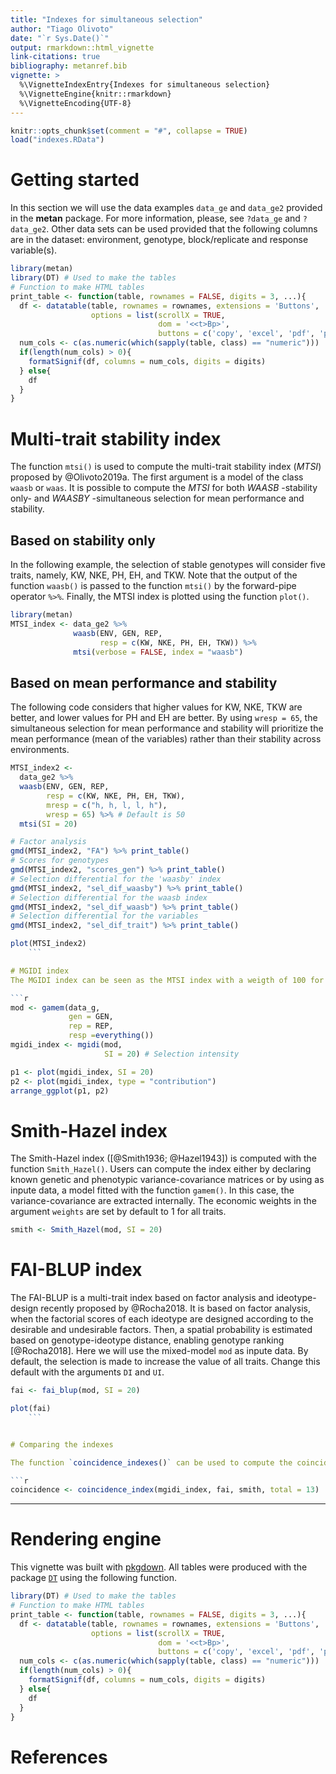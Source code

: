 ```yaml
---
title: "Indexes for simultaneous selection"
author: "Tiago Olivoto"
date: "`r Sys.Date()`"
output: rmarkdown::html_vignette
link-citations: true
bibliography: metanref.bib 
vignette: >
  %\VignetteIndexEntry{Indexes for simultaneous selection}
  %\VignetteEngine{knitr::rmarkdown}
  %\VignetteEncoding{UTF-8}
---
```



```r
knitr::opts_chunk$set(comment = "#", collapse = TRUE)
load("indexes.RData")


```


# Getting started
In this section we will use the data examples `data_ge` and `data_ge2`  provided in the **metan** package. For more information, please, see `?data_ge` and `?data_ge2`. Other data sets can be used provided that the following columns are in the dataset: environment, genotype, block/replicate and response variable(s).


```r
library(metan)
library(DT) # Used to make the tables
# Function to make HTML tables
print_table <- function(table, rownames = FALSE, digits = 3, ...){
  df <- datatable(table, rownames = rownames, extensions = 'Buttons',
                  options = list(scrollX = TRUE, 
                                 dom = '<<t>Bp>',
                                 buttons = c('copy', 'excel', 'pdf', 'print')), ...)
  num_cols <- c(as.numeric(which(sapply(table, class) == "numeric")))
  if(length(num_cols) > 0){
    formatSignif(df, columns = num_cols, digits = digits)
  } else{
    df
  }
}

```

# Multi-trait stability index
The function `mtsi()` is used to compute the multi-trait stability index (*MTSI*) proposed by @Olivoto2019a. The first argument is a model of the class `waasb` or `waas`. It is possible to compute the *MTSI* for both *WAASB* -stability only- and *WAASBY* -simultaneous selection for mean performance and stability.

## Based on stability only

In the following example, the selection of stable genotypes will consider five traits, namely, KW, NKE, PH, EH, and TKW. Note that the output of the function `waasb()` is passed to the function `mtsi()` by the forward-pipe operator `%>%`. Finally, the MTSI index is plotted using the function `plot()`.

```r
library(metan)
MTSI_index <- data_ge2 %>%
              waasb(ENV, GEN, REP,
                    resp = c(KW, NKE, PH, EH, TKW)) %>%
              mtsi(verbose = FALSE, index = "waasb")

```


## Based on mean performance and stability

The following code considers that higher values for KW, NKE, TKW are better, and lower values for PH and EH are better. By using `wresp = 65`, the simultaneous selection for mean performance and stability will prioritize the mean performance (mean of the variables) rather than their stability across environments.

```r
MTSI_index2 <- 
  data_ge2 %>%
  waasb(ENV, GEN, REP,
        resp = c(KW, NKE, PH, EH, TKW),
        mresp = c("h, h, l, l, h"),
        wresp = 65) %>% # Default is 50
  mtsi(SI = 20)

```


```r
# Factor analysis
gmd(MTSI_index2, "FA") %>% print_table()
# Scores for genotypes
gmd(MTSI_index2, "scores_gen") %>% print_table()
# Selection differential for the 'waasby' index
gmd(MTSI_index2, "sel_dif_waasby") %>% print_table()
# Selection differential for the waasb index
gmd(MTSI_index2, "sel_dif_waasb") %>% print_table()
# Selection differential for the variables
gmd(MTSI_index2, "sel_dif_trait") %>% print_table()

plot(MTSI_index2)
    ```

# MGIDI index
The MGIDI index can be seen as the MTSI index with a weigth of 100 for mean performance. This index is computed with the function `mgidi()`. Here, we will use the example data `data_g()`. By default, all traits are assumed to be increased. To change this default, use the argument `ideotype`. For example, if for three traits, the first one is assumed to be decreased and the last two are assumed to be increased, use `ideotype = c("l, h, h")`.

```r
mod <- gamem(data_g,
             gen = GEN,
             rep = REP,
             resp =everything())
mgidi_index <- mgidi(mod,
                     SI = 20) # Selection intensity

```

```r
p1 <- plot(mgidi_index, SI = 20)
p2 <- plot(mgidi_index, type = "contribution")
arrange_ggplot(p1, p2)
```

# Smith-Hazel index
The Smith-Hazel index ([@Smith1936; @Hazel1943]) is computed with the function `Smith_Hazel()`. Users can compute the index either by declaring known genetic and phenotypic variance-covariance matrices or by using as inpute data, a model fitted with the function `gamem()`. In this case, the variance-covariance are extracted internally. The economic weights in the argument `weights` are set by default to 1 for all traits.

```r
smith <- Smith_Hazel(mod, SI = 20)

```




# FAI-BLUP index
The FAI-BLUP is a multi-trait index based on factor analysis and ideotype-design recently proposed by @Rocha2018. It is based on factor analysis, when the factorial scores of each ideotype are designed according to the desirable and undesirable factors. Then, a spatial probability is estimated based on genotype-ideotype distance, enabling genotype ranking [@Rocha2018]. Here we will use the mixed-model `mod` as inpute data. By default, the selection is made to increase the value of all traits. Change this default with the arguments `DI` and `UI`.


```r

fai <- fai_blup(mod, SI = 20)

```

```r
plot(fai)
    ```


# Comparing the indexes

The function `coincidence_indexes()` can be used to compute the coincidence index described by @Hamblin1986, among the multi-trait indexes implemented in `metan`. To do that, just use a comma-separated list of indexes as inpute data and inform the total number of genotypes.

```r
coincidence <- coincidence_index(mgidi_index, fai, smith, total = 13)
```





_______________________________________________________________________________________________
# Rendering engine

This vignette was built with [pkgdown](https://pkgdown.r-lib.org/). All tables were produced with the package [`DT`](https://rstudio.github.io/DT/) using the following function.

```r

library(DT) # Used to make the tables
# Function to make HTML tables
print_table <- function(table, rownames = FALSE, digits = 3, ...){
  df <- datatable(table, rownames = rownames, extensions = 'Buttons',
                  options = list(scrollX = TRUE, 
                                 dom = '<<t>Bp>',
                                 buttons = c('copy', 'excel', 'pdf', 'print')), ...)
  num_cols <- c(as.numeric(which(sapply(table, class) == "numeric")))
  if(length(num_cols) > 0){
    formatSignif(df, columns = num_cols, digits = digits)
  } else{
    df
  }
}

```




# References

